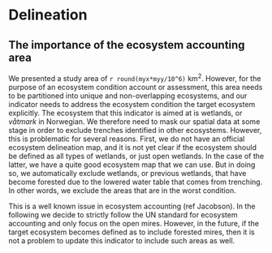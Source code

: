# Delineation

## The importance of the ecosystem accounting area
We presented a study area of `r round(myx*myy/10^6)` km^2^. 
However, for the purpose of an ecosystem condition account or assessment, 
this area needs to be partitioned into unique and non-overlapping ecosystems,
and our indicator needs to address the ecosystem condition the target ecosystem explicitly.
The ecosystem that this indicator is aimed at is wetlands, or _våtmark_ in Norwegian.
We therefore need to mask our spatial data at some stage in order to exclude 
trenches identified in other ecosystems. 
However, this is problematic for several reasons.
First, we do not have an official ecosystem delineation map,
and it is not yet clear if the ecosystem should be defined as all types of wetlands,
or just open wetlands. 
In the case of the latter, we have a quite good ecosystem map that we can use. 
But in doing so, we automatically exclude wetlands, or previous wetlands, that 
have become forested due to the lowered water table that comes from trenching.
In other words, we exclude the areas that are in the worst condition.

This is a well known issue in ecosystem accounting (ref Jacobson).
In the following we decide to strictly follow the UN standard for ecosystem accounting
and only focus on the open mires.
However, in the future, if the target ecosystem becomes defined as to include 
forested mires, then it is not a problem to update this indicator to include such 
areas as well.

